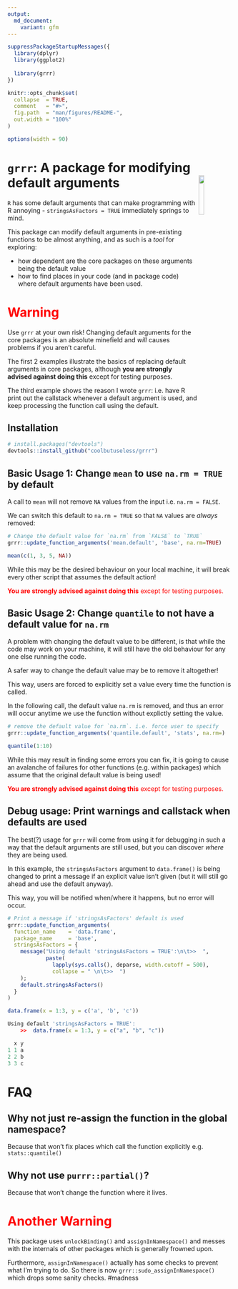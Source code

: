 ---
output:
  md_document:
    variant: gfm
---

<!-- README.md is generated from README.Rmd. Please edit that file -->

```{r, echo = FALSE}
suppressPackageStartupMessages({
  library(dplyr)
  library(ggplot2)
  
  library(grrr)
})

knitr::opts_chunk$set(
  collapse  = TRUE,
  comment   = "#>",
  fig.path  = "man/figures/README-",
  out.width = "100%"
)

options(width = 90)
```



# `grrr`: A package for modifying default arguments <img src="man/figures/grrr.png" width = "15%" align="right"/>



`R` has some default arguments that can make programming with R annoying - 
`stringsAsFactors = TRUE` immediately springs to mind.

This package can modify default arguments in pre-existing functions to be almost anything, 
and as such is a *tool* for exploring:

* how dependent are the core packages on these arguments being the default value
* how to find places in your code (and in package code) where default arguments
  have been used.

# <span style="color: red;">Warning<span>

Use `grrr` at your own risk!  Changing default arguments for the core packages
is an absolute minefield and *will* causes problems if you aren't careful.

The first 2 examples illustrate the basics of replacing default arguments in core
packages, although **you are strongly advised against doing this** except for
testing purposes.


The third example shows the reason I wrote `grrr`: i.e. have R print out the 
callstack whenever a default argument is used, and keep processing the function
call using the default.


## Installation

```{r eval=FALSE}
# install.packages("devtools")
devtools::install_github("coolbutuseless/grrr")
```


## Basic Usage 1: Change `mean` to use `na.rm = TRUE` by default

A call to `mean` will not remove `NA` values from the input i.e. `na.rm = FALSE`.

We can switch this default to `na.rm = TRUE` so that `NA` values are *always* 
removed:

```{r}
# Change the default value for `na.rm` from `FALSE` to `TRUE`
grrr::update_function_arguments('mean.default', 'base', na.rm=TRUE)

mean(c(1, 3, 5, NA))
```


While this may be the desired behaviour on your local machine, it will break
every other script that assumes the default action!


<span style="color: red;">**You are strongly advised against doing this** except for
testing purposes.</span>



## Basic Usage 2: Change `quantile` to not have a default value for  `na.rm`

A problem with changing the default value to be different, is that while the
code may work on your machine, it will still have the old behaviour for any
one else running the code.

A safer way to change the default value may be to remove it altogether!

This way, users are forced to explicitly set a value every time
the function is called.

In the following call, the default value `na.rm` is removed, and thus an error
will occur anytime we use the function without explictly setting the value.

```{r error = TRUE}
# remove the default value for `na.rm`. i.e. force user to specify
grrr::update_function_arguments('quantile.default', 'stats', na.rm=)

quantile(1:10)
```


While this may result in finding some errors you can fix, it is going to cause
an avalanche of failures for other functions (e.g. within packages) which assume that the original
default value is being used!


<span style="color: red;">**You are strongly advised against doing this** except for
testing purposes.</span>




## Debug usage: Print warnings and callstack when defaults are used

The best(?) usage for `grrr` will come from using it for debugging in such a way 
that the default arguments are still used, but you can discover *where* they 
are being used.

In this example, the `stringsAsFactors` argument to `data.frame()` is being changed
to print a message if an explicit value isn't given (but it will still go ahead
and use the default anyway).

This way, you will be notified when/where it happens, but no error will occur.



```{r}
# Print a message if 'stringsAsFactors' default is used
grrr::update_function_arguments(
  function_name    = 'data.frame', 
  package_name     = 'base', 
  stringsAsFactors = { 
    message("Using default 'stringsAsFactors = TRUE':\n\t>>  ",  
            paste(
              lapply(sys.calls(), deparse, width.cutoff = 500), 
              collapse = " \n\t>>  ")
    ); 
    default.stringsAsFactors() 
  }  
)
```


```{r eval = FALSE}
data.frame(x = 1:3, y = c('a', 'b', 'c'))
```


```{r eval=FALSE}
Using default 'stringsAsFactors = TRUE':
	>>  data.frame(x = 1:3, y = c("a", "b", "c"))

  x y
1 1 a
2 2 b
3 3 c
```




# FAQ

## Why not just re-assign the function in the global namespace?

Because that won't fix places which call the function explicitly e.g. 
`stats::quantile()`

## Why not use `purrr::partial()`?

Because that won't change the function where it lives.



# <span style="color: red;">Another Warning<span>

This package uses `unlockBinding()` and `assignInNamespace()` and messes with
the internals of other packages which is generally frowned upon.

Furthermore,  `assignInNamespace()` actually has some checks
to prevent what I'm trying to do.  So there is now `grrr::sudo_assignInNamespace()`
which drops some sanity checks.  #madness







